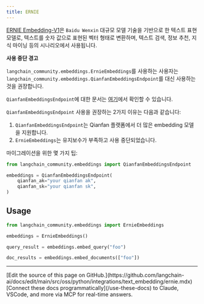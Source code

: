 ```yaml
---
title: ERNIE
---
```


[ERNIE Embedding-V1](https://cloud.baidu.com/doc/WENXINWORKSHOP/s/alj562vvu)은 `Baidu Wenxin` 대규모 모델 기술을 기반으로 한 텍스트 표현 모델로,
텍스트를 숫자 값으로 표현된 벡터 형태로 변환하며, 텍스트 검색, 정보 추천, 지식 마이닝 등의 시나리오에서 사용됩니다.

**사용 중단 경고**

`langchain_community.embeddings.ErnieEmbeddings`를 사용하는 사용자는
`langchain_community.embeddings.QianfanEmbeddingsEndpoint`를 대신 사용하는 것을 권장합니다.

`QianfanEmbeddingsEndpoint`에 대한 문서는 [여기](/oss/python/integrations/text_embedding/baidu_qianfan_endpoint/)에서 확인할 수 있습니다.

`QianfanEmbeddingsEndpoint` 사용을 권장하는 2가지 이유는 다음과 같습니다:

1. `QianfanEmbeddingsEndpoint`는 Qianfan 플랫폼에서 더 많은 embedding 모델을 지원합니다.
2. `ErnieEmbeddings`는 유지보수가 부족하고 사용 중단되었습니다.

마이그레이션을 위한 몇 가지 팁:

```python
from langchain_community.embeddings import QianfanEmbeddingsEndpoint

embeddings = QianfanEmbeddingsEndpoint(
    qianfan_ak="your qianfan ak",
    qianfan_sk="your qianfan sk",
)
```

## Usage

```python
from langchain_community.embeddings import ErnieEmbeddings
```

```python
embeddings = ErnieEmbeddings()
```

```python
query_result = embeddings.embed_query("foo")
```

```python
doc_results = embeddings.embed_documents(["foo"])
```

---

<Callout icon="pen-to-square" iconType="regular">
    [Edit the source of this page on GitHub.](https://github.com/langchain-ai/docs/edit/main/src/oss/python/integrations/text_embedding/ernie.mdx)
</Callout>
<Tip icon="terminal" iconType="regular">
    [Connect these docs programmatically](/use-these-docs) to Claude, VSCode, and more via MCP for    real-time answers.
</Tip>
